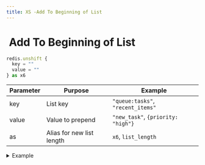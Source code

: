 ```yaml
---
title: XS -Add To Beginning of List
---
```


# <img src="../assets/docuBadge (11).png" alt="" data-size="line" /> Add To Beginning of List <a href="#xs-add-to-beginning-of-list" id="xs-add-to-beginning-of-list"></a>

```javascript
redis.unshift {
  key = ""
  value = ""
} as x6
```

| Parameter | Purpose                   | Example                            |
| --------- | ------------------------- | ---------------------------------- |
| key       | List key                  | `"queue:tasks"`, `"recent_items"`  |
| value     | Value to prepend          | `"new_task"`, `{priority: "high"}` |
| as        | Alias for new list length | `x6`, `list_length`                |

<details>

<summary>Example</summary>

```javascript
redis.unshift {
  key = "recent_views"
  value = $page.id
} as list_size
```

* Adds value to beginning of list
* Creates list if it doesn't exist
* Returns new length of list
* Useful for "most recent" lists

</details>

